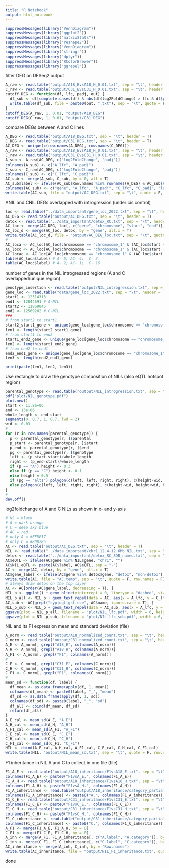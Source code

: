 ```yaml
---
title: "R Notebook"
output: html_notebook
---
```


```r
suppressMessages(library("VennDiagram"))
suppressMessages(library("ggplot2"))
suppressMessages(library("matrixStats"))
suppressMessages(library("reshape2"))
suppressMessages(library("VennDiagram"))
suppressMessages(library("stringr"))
suppressMessages(library("dplyr"))
suppressMessages(library("RColorBrewer"))
suppressMessages(library("ggrepel"))
```

filter DEG on DESeq2 output
```r
A_raw <- read.table("output/A18_EvsA18_H_0.01.txt", sep = "\t", header = T)
C_raw <- read.table("output/C31_EvsC31_H_0.01.txt", sep = "\t", header = T)
cutoff_DEG <- function(df, lfc, padj, out) {
  df_sub <- df[complete.cases(df) & abs(df$log2FoldChange) > lfc & df$padj < padj, ]
  write.table(df_sub, file = paste0(out, ".txt"), sep = "\t", quote = F, row.names = )
}
cutoff_DEG(A_raw, 1, 0.01, "output/A18_DEG")
cutoff_DEG(C_raw, 1, 0.01, "output/C31_DEG")
```

compare DEGs between A and C lines 
```r
A_DEG <- read.table("output/A18_DEG.txt", sep = "\t", header = T)
C_DEG <- read.table("output/C31_DEG.txt", sep = "\t", header = T)
AC_DEG <- unique(c(row.names(A_DEG), row.names(C_DEG)))
A_raw <- read.table("output/A18_EvsA18_H_0.01.txt", sep = "\t", header = T)
C_raw <- read.table("output/C31_EvsC31_H_0.01.txt", sep = "\t", header = T)
A_sub <- A_raw[AC_DEG, c("log2FoldChange", "padj")]
colnames(A_sub) <- c("A_lfc", "A_padj")
C_sub <- C_raw[AC_DEG, c("log2FoldChange", "padj")]
colnames(C_sub) <- c("C_lfc", "C_padj")
AC_sub <- merge(A_sub, C_sub, by = 0, all = T)
AC_sub$label <- ifelse(AC_sub$Row.names %in% rownames(A_DEG) & AC_sub$Row.names %in% rownames(C_DEG), "AC", ifelse(AC_sub$Row.names %in% rownames(A_DEG), "A", "C"))
colnames(AC_sub) <- c("gene", "A_lfc", "A_padj", "C_lfc", "C_padj", "label")
write.table(AC_sub, file = "output/AC_DEG.txt", sep = "\t", quote = F, row.names = F)
```

ANIL and CNIL DEGs overlapped with introgression (under cis control)
```r
loc <- read.table("../data_important/gene_loc_2022.txt", sep = "\t", header = T)
AC_DEG <- read.table("output/AC_DEG.txt", sep = "\t", header = T)
detox <- read.table("../data_important/detox_RC.txt", sep = "\t", header = T)
AC_loc <- merge(AC_DEG, loc[, c("gene", "chromosome", "start", "end")], by = c("gene"), all.x = T)
AC_loc_d <- merge(AC_loc, detox, by = "gene", all.x = T)
write.table(AC_loc_d, file = "output/AC_DEG_loc.txt", sep = "\t", quote = F, row.names = F)
#
AC_loca <- AC_loc[AC_loc$chromosome == "chromosome_1" & (AC_loc$start + AC_loc$end)/2 >= 12314313 & (AC_loc$start + AC_loc$end)/2 <= 12844691, ]
AC_locc <- AC_loc[AC_loc$chromosome == "chromosome_1" & (AC_loc$start + AC_loc$end)/2 >= 11869045 & (AC_loc$start + AC_loc$end)/2 <= 12569202, ]
AC_locac <- AC_loc[AC_loc$chromosome == "chromosome_1" & (AC_loc$start + AC_loc$end)/2 >= 12314313 & (AC_loc$start + AC_loc$end)/2 <= 12569202, ]
table(AC_loca$label) # A- 5; AC- 4;  C- 3
table(AC_locc$label) # A- 2; AC- 1;  C- 16
```

number of genes in the NIL introgressed regions (A and C overlapped/unique region)
```r
genotype_insertion <- read.table("output/NIL_introgression.txt", sep = "\t", header = T)
gene_loc <- read.table("data/gene_loc_2022.txt", sep = "\t", header = T)
start1 <- 12314313
end1 <- 12844691 # A-NIL
start2 <- 11869045
end2 <- 12569202 # C-NIL
### 
# from start2 to start1
start2_start1_gene <- unique(gene_loc[gene_loc$chromosome == "chromosome_1" & gene_loc$start > start2 & gene_loc$end < start1, ]$gene)
len1 <- length(start2_start1_gene)
# from start1 to end2
start1_end2_gene <- unique(gene_loc[gene_loc$chromosome == "chromosome_1" & gene_loc$start > start1 & gene_loc$end < end2, ]$gene)
len2 <- length(start1_end2_gene)
# from end2 to end1
end2_end1_gene <- unique(gene_loc[gene_loc$chromosome == "chromosome_1" & gene_loc$start > end2 & gene_loc$end < end1, ]$gene)
len3 <- length(end2_end1_gene)

print(paste(len1, len2, len3))
```

Use rectangle to draw the genotype composition of NILs (also eQTL hotspot region)
```r
parental_genotype <- read.table("output/NIL_introgression.txt", sep = "\t", header = T)
pdf("plot/NIL_genotype.pdf")
plot.new()
start <- 11.8e+06
end <- 13e+06
whole_length <- end-start
segments(0, 0.7, 1, 0.7, lwd = 2) 
wid <- 0.03
# 
for (r in row.names(parental_genotype)) {
  p <- parental_genotype[r, ]$parental
  p_start <- parental_genotype[r, ]$start
  p_end <- parental_genotype[r, ]$end
  pg <- parental_genotype[r, ]$genotype
  left <- (p_start-start)/whole_length
  right <- (p_end-start)/whole_length
  if (p == "A") height <- 0.3
  else if (p == "C") height <- 0.1
  else height = 0.5
  if (pg == "alt1") polygon(c(left, left, right, right), c(height-wid, height+wid, height+wid, height-wid), col = NA, border = "black")
  else polygon(c(left, left, right, right), c(height-wid, height+wid, height+wid, height-wid), col = "black", border = "black")
}
# 
dev.off()
```

log2foldchange of A and C NILs as shown in x- and y-axis
```r
# NS = black
# A = dark orange
# C = deep sky blue
# AC = red
# only A = #FFDE17
# only C = #808285
AC <- read.table("output/AC_DEG.txt", sep = "\t", header = T)
NIL <- read.table("../data_important/chr1_12.4-12.6Mb_NIL.txt", sep = "\t", header = T)
detox <- read.table("../data_important/detox_RC_SDR_named.txt", sep = "\t", header = T)
AC$eQTL <- ifelse(AC$gene %in% NIL$gene, "chr1", "")
AC$NIL_eQTL <- paste(AC$label, AC$eQTL, sep = "-")
AC <- merge(AC, detox, by = "gene", all.x = T)
AC$gene_label <- ifelse(AC$gene %in% detox$gene, "detox", "non-detox")
write.table(AC, file = "AC.temp", sep = "\t", quote = F, row.names = F)
# always draw detox on the top layer
AC <- AC[order(AC$gene_label, decreasing = T), ]
NIL_p <- ggplot() + geom_hline(yintercept = 0, linetype = "dashed", size = 0.2, color = "grey") + geom_vline(xintercept = 0, linetype = "dashed", size = 0.2, color = "grey") + geom_abline(slope = 1, intercept = 0, size = 0.2, color = "grey", linetype = "dashed") + geom_point(data = AC, aes(x = A_lfc, y = C_lfc, color = NIL_eQTL, shape = gene_label), stroke = 0.35, size = 3) + scale_color_manual(values = c("A-" = "#FFDE17", "C-" = "#808285", "A-chr1" = "dark orange", "AC-" = "dark blue", "AC-chr1" = "red", "C-chr1" = "deep sky blue")) + scale_shape_manual(values = c("detox" = 16, "non-detox" = 1)) + theme(panel.background = element_rect(color = "grey", fill = "transparent"), panel.grid = element_blank()) + xlab("log2(NILa++ vs. NILa--)") + ylab("log2(NILc++ vs. NILc--)") + coord_fixed() + theme(legend.position = "none") + xlim(c(-5, 10)) + ylim(c(-5, 10))
NIL_p_all <- NIL_p + geom_text_repel(data = AC, aes(x = A_lfc, y = C_lfc, label = name), size = 2, fontface = "italic", min.segment.length = 0, segment.size = 0.2, max.overlaps = 80) 
AC_sub <- AC[grepl("cyp|ugt|gst|cce", AC$name, ignore.case = T), ]
NIL_p_sub <- NIL_p + geom_text_repel(data = AC_sub, aes(x = A_lfc, y = C_lfc, label = name), size = 2, fontface = "italic", min.segment.length = 0, segment.size = 0.2, max.overlaps = 80)
ggsave(plot = NIL_p_all, filename = "plot/NIL_lfc.pdf", width = 6, height = 6)
ggsave(plot = NIL_p_sub, filename = "plot/NIL_lfc_sub.pdf", width = 6, height = 6)
```

NIL and its F1 expression mean and standard deviation (file)
```r
A_norm <- read.table("output/A18_normalized_count.txt", sep = "\t", header = T, row.names = 1)
C_norm <- read.table("output/C31_normalized_count.txt", sep = "\t", header = T, row.names = 1)
A_E <- A_norm[, grepl("A18_E", colnames(A_norm))]
A_H <- A_norm[, grepl("A18_H", colnames(A_norm))]
A_F1 <- A_norm[, grepl("F1", colnames(A_norm))]
# 
C_E <- C_norm[, grepl("C31_E", colnames(C_norm))]
C_H <- C_norm[, grepl("C31_H", colnames(C_norm))]
C_F1 <- C_norm[, grepl("F1", colnames(C_norm))]
# 
mean_sd <- function(df, label) {
  df_mean <- as.data.frame(apply(df, 1, mean))
  colnames(df_mean) <- paste0(label, "_", "mean")
  df_sd <- as.data.frame(apply(df, 1, sd))
  colnames(df_sd) <- paste0(label, "_", "sd")
  df_all <- cbind(df_mean, df_sd)
  return(df_all)
}
A_E_cal <- mean_sd(A_E, "A_E")
A_H_cal <- mean_sd(A_H, "A_H")
A_F1_cal <- mean_sd(A_F1, "A_F1")
C_E_cal <- mean_sd(C_E, "C_E")
C_H_cal <- mean_sd(C_H, "C_H")
C_F1_cal <- mean_sd(C_F1, "C_F1")
NIL <- cbind(A_E_cal, A_H_cal, A_F1_cal, C_E_cal, C_H_cal, C_F1_cal)
write.table(NIL, "output/NIL_mean_sd.txt", sep = "\t", quote = F, row.names = T)
```

F1 inheritance in NIL A and C to collect in one file (file)
```r
F1_A_E <- read.table("output/A18_inheritance/F1vsA18_E.txt", sep = "\t", header = T, row.names = 1)
colnames(F1_A_E) <- paste0("F1vsA_E.", colnames(F1_A_E))
F1_A_H <- read.table("output/A18_inheritance/F1vsA18_H.txt", sep = "\t", header = T, row.names = 1)
colnames(F1_A_H) <- paste0("F1vsA_H.", colnames(F1_A_H))
F1_A_inheritance <- read.table("output/A18_inheritance/category_partial.txt", sep = "\t", header = T, row.names = 1)
colnames(F1_A_inheritance) <- paste0("A.", colnames(F1_A_inheritance))
F1_C_E <- read.table("output/C31_inheritance/F1vsC31_E.txt", sep = "\t", header = T, row.names = 1)
colnames(F1_C_E) <- paste0("F1vsC_E.", colnames(F1_C_E))
F1_C_H <- read.table("output/C31_inheritance/F1vsC31_H.txt", sep = "\t", header = T, row.names = 1)
colnames(F1_C_H) <- paste0("F1vsC_H.", colnames(F1_C_H))
F1_C_inheritance <- read.table("output/C31_inheritance/category_partial.txt", sep = "\t", header = T, row.names = 1)
colnames(F1_C_inheritance) <- paste0("C.", colnames(F1_C_inheritance))
A_F1 <- merge(F1_A_E, F1_A_H, by = 0)
C_F1 <- merge(F1_C_E, F1_C_H, by = 0)
A_inh <- merge(A_F1, F1_A_inheritance[, c("A.label", "A.category")], by.x = "Row.names", by.y = 0)
C_inh <- merge(C_F1, F1_C_inheritance[, c("C.label", "C.category")], by.x = "Row.names", by.y = 0)
AC_inheritance <- merge(A_inh, C_inh, by = "Row.names")
write.table(AC_inheritance, file = "output/NIL_F1_inheritance.txt", quote = F, row.names = F, sep = "\t")
```

done